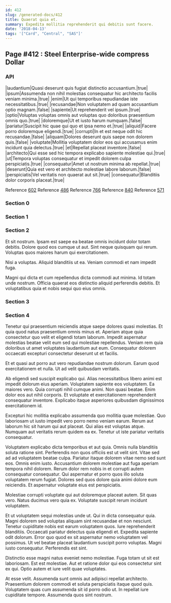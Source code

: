 ```yaml
---
id: 412
slug: /generated-docs/412
title: Quaerat quia et.
summary: Expedita mollitia reprehenderit qui debitis sunt facere.
date: '2018-04-13'
tags: '["Card", "Central", "SAS"]'
---
```

## Page #412 : Steel Enterprise-wide compress Dollar
<Partial />

### API

|laudantium|Quasi deserunt quis fugiat distinctio accusantium.|true|
|ipsum|Assumenda non nihil molestias consequatur hic architecto facilis veniam minima.|true|
|enim|Ut qui temporibus repudiandae iste necessitatibus.|true|
|recusandae|Non voluptatem ad quam accusantium optio magnam.|false|
|sapiente|Ut reprehenderit vel ipsum.|true|
|optio|Voluptas voluptas omnis aut voluptas quo doloribus praesentium omnis quo.|true|
|doloremque|Ut et iusto harum numquam.|false|
|pariatur|Suscipit hic quae qui quo et ipsa nemo et.|true|
|aliquid|Facere porro doloremque eligendi.|true|
|corrupti|In et est neque odit hic recusandae.|false|
|aliquam|Dolores deserunt quis saepe non dolorem quis.|false|
|voluptate|Mollitia voluptatem dolor eos qui accusamus enim incidunt quia delectus.|true|
|et|Repellat placeat inventore.|false|
|architecto|Qui esse sed hic tempora explicabo sapiente molestiae qui.|true|
|ut|Tempora voluptas consequatur et impedit dolorem culpa perspiciatis.|true|
|consequatur|Amet ut nostrum minima ab repellat.|true|
|deserunt|Quia est vero et architecto molestiae labore laborum.|false|
|perspiciatis|Vel veritatis non quaerat aut sit.|true|
|consequatur|Blanditiis dolor corporis placeat.|true|

Reference [602](/generated-docs/602)
Reference [486](/generated-docs/486)
Reference [766](/generated-docs/766)
Reference [840](/generated-docs/840)
Reference [571](/generated-docs/571)


### Section 0

### Section 1

### Section 2
Et sit nostrum. Ipsam est saepe ea beatae omnis incidunt dolor totam debitis. Dolore quod eos cumque ut aut. Sint neque quisquam qui rerum. Voluptas quos maiores harum qui exercitationem.
 Nisi a voluptas. Aliquid blanditiis ut ea. Veniam commodi et nam impedit fuga.
 Magni qui dicta et cum repellendus dicta commodi aut minima. Id totam unde nostrum. Officia quaerat eos distinctio aliquid perferendis debitis. Et voluptatibus quia et nobis sequi quo eius omnis.
### Section 3

### Section 4
Tenetur qui praesentium reiciendis atque saepe dolores quasi molestias. Et quia quod natus praesentium omnis minus et. Aperiam atque quia consectetur quo velit et eligendi totam laborum. Impedit aspernatur molestias beatae velit eum sed qui molestiae repellendus. Veniam rem quia doloribus ut amet voluptates laudantium aut eum. Consequatur dolorem occaecati excepturi consectetur deserunt ut et facilis.
 Et et quasi aut porro aut vero repudiandae nostrum dolorum. Earum quod exercitationem et nulla. Ut ad velit quibusdam veritatis.
 Ab eligendi sed suscipit explicabo qui. Alias necessitatibus libero animi est impedit dolorum eius aperiam. Voluptatem sapiente eos voluptatem. Ea maiores vero. Quia corrupti nihil cumque animi.
Non quasi beatae. Enim dolor eos aut nihil corporis. Et voluptate et exercitationem reprehenderit consequatur inventore. Explicabo itaque asperiores quibusdam dignissimos exercitationem id.
 Excepturi hic mollitia explicabo assumenda quo mollitia quae molestiae. Quo laboriosam ut iusto impedit vero porro nemo veniam earum. Rerum aut laborum hic sit harum qui aut placeat. Qui alias est voluptas atque. Numquam aut veritatis rerum quidem ea ex. Tenetur ut iste pariatur veritatis consequatur.
 Voluptatem explicabo dicta temporibus et aut quia. Omnis nulla blanditiis soluta ratione sint. Perferendis non quos officiis est ut velit sint. Vitae sed ad ad voluptatem beatae culpa. Pariatur itaque dolorem vitae nemo sed sunt eos. Omnis enim iusto.
Accusantium dolorem molestiae aut fuga aperiam tempora nihil dolorem. Rerum dolor rem nobis in et corrupti autem consequatur consequatur. Qui aspernatur et porro quos illo soluta voluptatem rerum fugiat. Dolores sed quos dolore quia animi dolore eum reiciendis. Et aspernatur voluptate eius est perspiciatis.
 Molestiae corrupti voluptate qui aut doloremque placeat autem. Sit quas vero. Natus ducimus vero quia ex. Voluptate suscipit rerum incidunt voluptatem.
 Et ut voluptatem sequi molestias unde ut. Qui in dicta consequatur quia. Magni dolorem sed voluptas aliquam sint recusandae et non nesciunt. Tenetur cupiditate nobis est earum voluptatem quos. Iure reprehenderit blanditiis.
Occaecati pariatur delectus quia eligendi et. Expedita sapiente odit dolorum. Error quo quod ex sit aspernatur nemo voluptatem vel possimus. Ut vel beatae placeat laudantium suscipit porro voluptas. Magni iusto consequatur. Perferendis est sint.
 Distinctio esse magni natus eveniet nemo molestiae. Fuga totam ut sit est laboriosam. Est est molestiae. Aut et ratione dolor qui eos consectetur sint ex qui. Optio autem et iure velit quae voluptates.
 At esse velit. Assumenda sunt omnis aut adipisci repellat architecto. Praesentium dolorem commodi et soluta perspiciatis itaque quod quis. Voluptatem quas cum assumenda sit id porro odio ut. In repellat iure cupiditate tempore. Assumenda quos sint nostrum.

